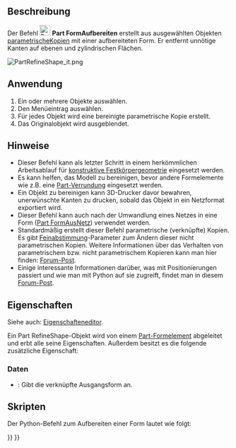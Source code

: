 <languages/>

{{Docnav/de
|[[Part_ElementCopy/de|ElementKopie]]
|[[Part_EditAttachment/de|Befestigen]]
|[[Part_Workbench/de|Part]]
|IconL=Part_ElementCopy.svg
|IconR=Part_EditAttachment.svg
|IconC=Workbench_Part.svg
}}

{{GuiCommand/de
|Name=Part RefineShape
|Name/de=Part FormAufbereiten
|MenuLocation=Part → Kopie erstellen → Form aufbereiten
|Workbenches=[[Part_Workbench/de|Part]]
|SeeAlso=
}}

<span id="Description"></span>
==Beschreibung==

Der Befehl [[Image:Part_RefineShape.svg|24px]] '''Part FormAufbereiten''' erstellt aus ausgewählten Objekten [[Glossary/de#Parametric|parametrische]]Kopien mit einer aufbereiteten Form. Er entfernt unnötige Kanten auf ebenen und zylindrischen Flächen.

[[File:PartRefineShape_it.png]]
{{Caption|Original mit 11 Flächen (links) und aufbereitete Kopie mit 7 Flächen (rechts).}}

<span id="Usage"></span>
==Anwendung==

# Ein oder mehrere Objekte auswählen.
# Den Menüeintrag {{MenuCommand|Part → Kopie erstellen → [[Image:Part_RefineShape.svg|16px]] Form aufbereiten}} auswählen.
# Für jedes Objekt wird eine bereinigte parametrische Kopie erstellt.
# Das Originalobjekt wird ausgeblendet.

<span id="Notes"></span>
==Hinweise==

<div class="mw-translate-fuzzy">
* Dieser Befehl kann als letzter Schritt in einem herkömmlichen Arbeitsablauf für [[constructive solid geometry/de|konstruktive Festkörpergeometrie]] eingesetzt werden.
* Es kann helfen, das Modell zu bereinigen, bevor  andere Formelemente wie z.B. eine [[Part_Fillet/de|Part-Verrundung]] eingesetzt werden.
* Ein Objekt zu bereinigen kann 3D-Drucker davor bewahren, unerwünschte Kanten zu drucken, sobald das Objekt in ein Netzformat exportiert wird.
* Dieser Befehl kann auch nach der Umwandlung eines Netzes in eine Form ([[Part_ShapeFromMesh/de|Part FormAusNetz]]) verwendet werden.
* Standardmäßig erstellt dieser Befehl parametrische (verknüpfte) Kopien. Es gibt [[Fine-tuning/de|Feinabstimmung]]-Parameter zum Ändern dieser nicht parametrischen Kopien. Weitere Informationen über das Verhalten von parametrischem bzw. nicht parametrischem Kopieren kann man hier finden: [https://forum.freecad.org/viewtopic.php?t=42993 Forum-Post].
* Einige interessante Informationen darüber, was mit Positionierungen passiert und wie man mit Python auf sie zugreift, findet man in diesem [https://forum.freecad.org/viewtopic.php?t=77568#p675456 Forum-Post].
</div>

<span id="Properties"></span>
==Eigenschaften==

Siehe auch: [[Property_editor/de|Eigenschafteneditor]].

Ein Part RefineShape-Objekt wird von einem [[Part_Feature/de|Part-Formelement]] abgeleitet und erbt alle seine Eigenschaften. Außerdem besitzt es die folgende zusätzliche Eigenschaft:

<span id="Data"></span>
===Daten===

{{TitleProperty|Refine}}

* {{PropertyData|Source|Link}}: Gibt die verknüpfte Ausgangsform an.

<span id="Scripting"></span>
==Skripten==

Der Python-Befehl zum Aufbereiten einer Form lautet wie folgt:

{{Code|code=
shape.removeSplitter()
}}


{{Docnav/de
|[[Part_ElementCopy/de|ElementKopie]]
|[[Part_EditAttachment/de|Befestigen]]
|[[Part_Workbench/de|Part]]
|IconL=Part_ElementCopy.svg
|IconR=Part_EditAttachment.svg
|IconC=Workbench_Part.svg
}}

{{Part_Tools_navi{{#translation:}}}}
{{Userdocnavi{{#translation:}}}}